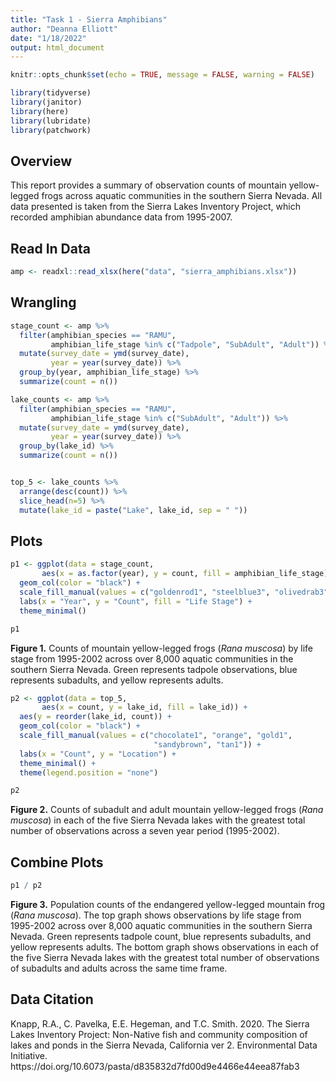```yaml
---
title: "Task 1 - Sierra Amphibians"
author: "Deanna Elliott"
date: "1/18/2022"
output: html_document
---
```


```r
knitr::opts_chunk$set(echo = TRUE, message = FALSE, warning = FALSE)

library(tidyverse)
library(janitor)
library(here)
library(lubridate)
library(patchwork)
```

## Overview
This report provides a summary of observation counts of mountain yellow-legged frogs across aquatic communities in the southern Sierra Nevada. All data presented is taken from the Sierra Lakes Inventory Project, which recorded amphibian abundance data from 1995-2007.


## Read In Data

```r

amp <- readxl::read_xlsx(here("data", "sierra_amphibians.xlsx"))
```

## Wrangling

```r

stage_count <- amp %>% 
  filter(amphibian_species == "RAMU",
         amphibian_life_stage %in% c("Tadpole", "SubAdult", "Adult")) %>% 
  mutate(survey_date = ymd(survey_date),
         year = year(survey_date)) %>% 
  group_by(year, amphibian_life_stage) %>% 
  summarize(count = n())
```

```r

lake_counts <- amp %>% 
  filter(amphibian_species == "RAMU",
         amphibian_life_stage %in% c("SubAdult", "Adult")) %>% 
  mutate(survey_date = ymd(survey_date),
         year = year(survey_date)) %>% 
  group_by(lake_id) %>% 
  summarize(count = n())


top_5 <- lake_counts %>% 
  arrange(desc(count)) %>% 
  slice_head(n=5) %>% 
  mutate(lake_id = paste("Lake", lake_id, sep = " "))
```

## Plots

```r

p1 <- ggplot(data = stage_count,
       aes(x = as.factor(year), y = count, fill = amphibian_life_stage)) +
  geom_col(color = "black") +
  scale_fill_manual(values = c("goldenrod1", "steelblue3", "olivedrab3")) +
  labs(x = "Year", y = "Count", fill = "Life Stage") +
  theme_minimal()

p1

```

**Figure 1.** Counts of mountain yellow-legged frogs (*Rana muscosa*) by life stage from 1995-2002 across over 8,000 aquatic communities in the southern Sierra Nevada. Green represents tadpole observations, blue represents subadults, and yellow represents adults.

```r

p2 <- ggplot(data = top_5,
       aes(x = count, y = lake_id, fill = lake_id)) +
  aes(y = reorder(lake_id, count)) +
  geom_col(color = "black") +
  scale_fill_manual(values = c("chocolate1", "orange", "gold1",
                                "sandybrown", "tan1")) +
  labs(x = "Count", y = "Location") +
  theme_minimal() +
  theme(legend.position = "none")

p2

```

**Figure 2.** Counts of subadult and adult mountain yellow-legged frogs (*Rana muscosa*) in each of the five Sierra Nevada lakes with the greatest total number of observations across a seven year period (1995-2002).

## Combine Plots

```r

p1 / p2
```

**Figure 3.** Population counts of the endangered yellow-legged mountain frog (*Rana muscosa*). The top graph shows observations by life stage from 1995-2002 across over 8,000 aquatic communities in the southern Sierra Nevada. Green represents tadpole count, blue represents subadults, and yellow represents adults. The bottom graph shows observations in each of the five Sierra Nevada lakes with the greatest total number of observations of subadults and adults across the same time frame. 

## Data Citation
Knapp, R.A., C. Pavelka, E.E. Hegeman, and T.C. Smith. 2020. The Sierra Lakes Inventory Project: Non-Native fish and community composition of lakes and ponds in the Sierra Nevada, California ver 2. Environmental Data Initiative. https://doi.org/10.6073/pasta/d835832d7fd00d9e4466e44eea87fab3
